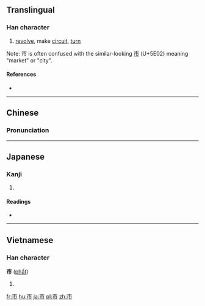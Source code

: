==Translingual==

===Han character===
{{Han char|rn=50|rad=巾|as=01|sn=4|four=5022<sub>7</sub>|canj=十月 (JB)}}

# [[revolve]], make [[circuit]], [[turn]]

Note: 巿 is often confused with the similar-looking [[市]] (U+5E02) meaning "market" or "city".

====References====
* {{Han ref|kx=0328.010|dkj=08772|dj=0632.100|hdz=10728.020|uh=5DFF|ud=24063|bh=C95D|bd=51549}}

----

==Chinese==
{{zh-forms}}

===Pronunciation===
{{zh-pron
|m=fú
|c=fat1,si5
|mc=y
|oc=y
|ma=
|cat=v
}}

----

==Japanese==

===Kanji===
{{ja-kanji|grade=|rs=巾01}}

# {{defn|lang=ja|sort=巾01}}

====Readings====
* {{ja-readings|on=[[ふつ]] (futsu), [[ふち]] (fuchi), [[はつ]] (hatsu), [[はち]] (hachi)|kun=[[ひざかけ]] (hizakake)}}

----

==Vietnamese==

===Han character===
'''巿''' ([[phất]])<!--Nom Foundation does not have this character in its database; thị is according to vi:Wiktionary-->

# {{defn|lang=vi|sort=巾01}}

[[fr:巿]]
[[hu:巿]]
[[ja:巿]]
[[pl:巿]]
[[zh:巿]]